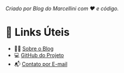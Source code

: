 :::{.callout-note}
*Criado por Blog do Marcellini com ❤️ e código.*
:::

# 🔗 Links Úteis

- 🧑‍🏫 [Sobre o Blog](../../posts/pessoal/sobre-o-blog.qmd)
- 💻 <a href="https://github.com/marcellini-celso/blog-marcellini-V2.git" target="_blank">GitHub do Projeto</a>
- 📬 [Contato por E-mail](mailto:prof.marcellini@gmail.com)

